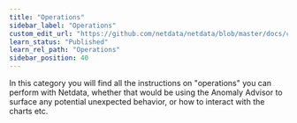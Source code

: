 ```yaml
---
title: "Operations"
sidebar_label: "Operations"
custom_edit_url: "https://github.com/netdata/netdata/blob/master/docs/category-overview-pages/operations-overview.md"
learn_status: "Published"
learn_rel_path: "Operations"
sidebar_position: 40
---
```


In this category you will find all the instructions on "operations" you can perform with Netdata, whether that would be using the Anomaly Advisor to surface any potential unexpected behavior, or how to interact with the charts etc.
